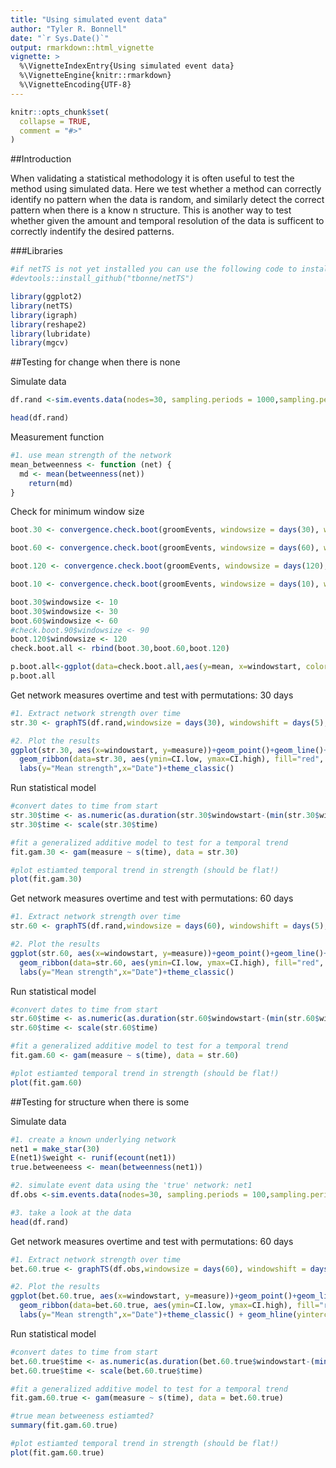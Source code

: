 ```yaml
---
title: "Using simulated event data"
author: "Tyler R. Bonnell"
date: "`r Sys.Date()`"
output: rmarkdown::html_vignette
vignette: >
  %\VignetteIndexEntry{Using simulated event data}
  %\VignetteEngine{knitr::rmarkdown}
  %\VignetteEncoding{UTF-8}
---
```


```r
knitr::opts_chunk$set(
  collapse = TRUE,
  comment = "#>"
)
```


##Introduction

  When validating a statistical methodology it is often useful to test the method using simulated data. Here we test whether a method can correctly identify no pattern when the data is random, and similarly detect the correct pattern when there is a know n structure. This is another way to test whether given the amount and temporal resolution of the data is sufficent to correctly indentify the desired patterns.  

###Libraries
```r
#if netTS is not yet installed you can use the following code to install it from github:
#devtools::install_github("tbonne/netTS")

library(ggplot2)
library(netTS)
library(igraph)
library(reshape2)
library(lubridate)
library(mgcv)
```


##Testing for change when there is none

Simulate data
```r
df.rand <-sim.events.data(nodes=30, sampling.periods = 1000,sampling.periods.per.day = 20)

head(df.rand)
```

Measurement function
```r
#1. use mean strength of the network
mean_betweenness <- function (net) {
  md <- mean(betweenness(net))
    return(md)
}
```

Check for minimum window size
```r
boot.30 <- convergence.check.boot(groomEvents, windowsize = days(30), windowshift = days(5), measureFun = betweenness, directed=TRUE)

boot.60 <- convergence.check.boot(groomEvents, windowsize = days(60), windowshift = days(5), measureFun = betweenness, directed=TRUE)

boot.120 <- convergence.check.boot(groomEvents, windowsize = days(120), windowshift = days(5), measureFun = betweenness, directed=TRUE)

boot.10 <- convergence.check.boot(groomEvents, windowsize = days(10), windowshift = days(5), measureFun = betweenness, directed=TRUE) #error here:"Error in `$<-.data.frame`(`*tmp*`, weight, value = 1) : replacement has 1 row, data has 0"

boot.30$windowsize <- 10
boot.30$windowsize <- 30
boot.60$windowsize <- 60
#check.boot.90$windowsize <- 90
boot.120$windowsize <- 120
check.boot.all <- rbind(boot.30,boot.60,boot.120)

p.boot.all<-ggplot(data=check.boot.all,aes(y=mean, x=windowstart, color=factor(windowsize), main="boot check", ylab="corr", xlab="window start"))+geom_point()+geom_path() + geom_hline(yintercept = 1, linetype="dashed") + geom_ribbon(aes(ymin=CI.low,ymax=CI.high, fill=factor(windowsize)), alpha=0.1, color=NA)+ theme_classic()#+ scale_x_date(date_breaks = "2 month",labels = date_format("%m-%Y"))
p.boot.all 
```


Get network measures overtime and test with permutations: 30 days
```r
#1. Extract network strength over time
str.30 <- graphTS(df.rand,windowsize = days(30), windowshift = days(5), measureFun = mean_betweenness, effortFun = effort.events, nperm=100)

#2. Plot the results
ggplot(str.30, aes(x=windowstart, y=measure))+geom_point()+geom_line()+
  geom_ribbon(data=str.30, aes(ymin=CI.low, ymax=CI.high), fill="red", alpha=0.2)+
  labs(y="Mean strength",x="Date")+theme_classic()
```

Run statistical model
```r
#convert dates to time from start
str.30$time <- as.numeric(as.duration(str.30$windowstart-(min(str.30$windowstart))))
str.30$time <- scale(str.30$time)

#fit a generalized additive model to test for a temporal trend
fit.gam.30 <- gam(measure ~ s(time), data = str.30)

#plot estiamted temporal trend in strength (should be flat!)
plot(fit.gam.30)
```

Get network measures overtime and test with permutations: 60 days
```r
#1. Extract network strength over time
str.60 <- graphTS(df.rand,windowsize = days(60), windowshift = days(5), measureFun = mean_betweenness, effortFun = effort.events, nperm=100 )

#2. Plot the results
ggplot(str.60, aes(x=windowstart, y=measure))+geom_point()+geom_line()+
  geom_ribbon(data=str.60, aes(ymin=CI.low, ymax=CI.high), fill="red", alpha=0.2)+
  labs(y="Mean strength",x="Date")+theme_classic()
```

Run statistical model
```r
#convert dates to time from start
str.60$time <- as.numeric(as.duration(str.60$windowstart-(min(str.60$windowstart))))
str.60$time <- scale(str.60$time)

#fit a generalized additive model to test for a temporal trend
fit.gam.60 <- gam(measure ~ s(time), data = str.60)

#plot estiamted temporal trend in strength (should be flat!)
plot(fit.gam.60)
```


##Testing for structure when there is some

Simulate data
```r
#1. create a known underlying network
net1 = make_star(30) 
E(net1)$weight <- runif(ecount(net1))
true.betweeneess <- mean(betweenness(net1))

#2. simulate event data using the 'true' network: net1
df.obs <-sim.events.data(nodes=30, sampling.periods = 100,sampling.periods.per.day = 2, true.net = net1 )

#3. take a look at the data
head(df.rand)
```


Get network measures overtime and test with permutations: 60 days
```r
#1. Extract network strength over time
bet.60.true <- graphTS(df.obs,windowsize = days(60), windowshift = days(5), measureFun = mean_betweenness, effortFun = effort.events, nperm=100 )

#2. Plot the results
ggplot(bet.60.true, aes(x=windowstart, y=measure))+geom_point()+geom_line()+
  geom_ribbon(data=bet.60.true, aes(ymin=CI.low, ymax=CI.high), fill="red", alpha=0.2)+
  labs(y="Mean strength",x="Date")+theme_classic() + geom_hline(yintercept = true.betweeneess, linetype="dashed")
```


Run statistical model
```r
#convert dates to time from start
bet.60.true$time <- as.numeric(as.duration(bet.60.true$windowstart-(min(bet.60.true$windowstart))))
bet.60.true$time <- scale(bet.60.true$time)

#fit a generalized additive model to test for a temporal trend
fit.gam.60.true <- gam(measure ~ s(time), data = bet.60.true)

#true mean betweeness estiamted?
summary(fit.gam.60.true)

#plot estiamted temporal trend in strength (should be flat!)
plot(fit.gam.60.true)
```
